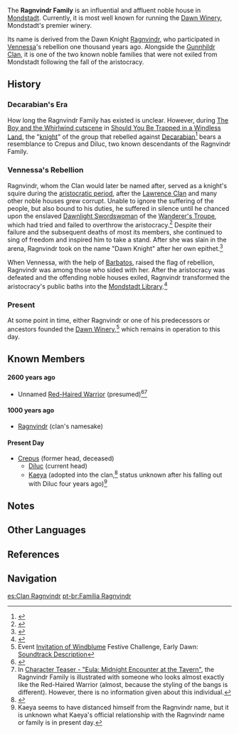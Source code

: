 {{Terminology Infobox
|title        = 
|image        = Ragnvindr Clan.png
|type         = Families
|type2        = Mondstadt Clans
}}
The '''Ragnvindr Family''' is an influential and affluent noble house in [[Mondstadt]]. Currently, it is most well known for running the [[Dawn Winery]], Mondstadt's premier winery.

Its name is derived from the Dawn Knight [[Ragnvindr]], who participated in [[Vennessa]]'s rebellion one thousand years ago. Alongside the [[Gunnhildr Clan]], it is one of the two known noble families that were not exiled from Mondstadt following the fall of the aristocracy.

==History==
===Decarabian's Era===
How long the Ragnvindr Family has existed is unclear. However, during [[:File:Story Teaser The Boy and the Whirlwind｜Genshin Impact|The Boy and the Whirlwind cutscene]] in [[Should You Be Trapped in a Windless Land]], the "[[Red-Haired Warrior|knight]]" of the group that rebelled against [[Decarabian]]<ref>{{Ref/Weapon|Amos' Bow}}</ref> bears a resemblance to Crepus and Diluc, two known descendants of the Ragnvindr Family.

===Vennessa's Rebellion===
Ragnvindr, whom the Clan would later be named after, served as a knight's squire during the [[Mondstadt Aristocracy|aristocratic period]], after the [[Lawrence Clan]] and many other noble houses grew corrupt. Unable to ignore the suffering of the people, but also bound to his duties, he suffered in silence until he chanced upon the enslaved [[Dawnlight Swordswoman]] of the [[Wanderer's Troupe (Faction)|Wanderer's Troupe]], which had tried and failed to overthrow the aristocracy.<ref>{{Ref/Book|Ballads of the Squire}}</ref> Despite their failure and the subsequent deaths of most its members, she continued to sing of freedom and inspired him to take a stand. After she was slain in the arena, Ragnvindr took on the name "Dawn Knight" after her own epithet.<ref>{{Ref/Weapon|The Flute}}</ref>

When Vennessa, with the help of [[Barbatos]], raised the flag of rebellion, Ragnvindr was among those who sided with her. After the aristocracy was defeated and the offending noble houses exiled, Ragnvindr transformed the aristocracy's public baths into the [[Mondstadt Library]].<ref>{{Ref/Weapon|Favonius Codex}}</ref>

===Present===
At some point in time, either Ragnvindr or one of his predecessors or ancestors founded the [[Dawn Winery]],<ref> Event [[Invitation of Windblume]] Festive Challenge, Early Dawn: [[Invitation of Windblume/Festive Challenges#Song Overview 2|Soundtrack Description]]</ref> which remains in operation to this day.

==Known Members==
====2600 years ago====
*Unnamed [[Red-Haired Warrior]] (presumed)<ref>{{Ref/Weapon|Windblume Ode}}</ref><ref group="Note">In [https://youtu.be/fFHfbH8UrFE Character Teaser - "Eula: Midnight Encounter at the Tavern"], the Ragnvindr Family is illustrated with someone who looks almost exactly like the Red-Haired Warrior (almost, because the styling of the bangs is different). However, there is no information given about this individual.</ref>

====1000 years ago====
*[[Ragnvindr]] (clan's namesake)

====Present Day====
*[[Crepus]] (former head, deceased)
**[[Diluc]] (current head)
**[[Kaeya]] (adopted into the clan,<ref>{{Ref/CS|Kaeya|Vision}}</ref> status unknown after his falling out with Diluc four years ago)<ref group="Note">Kaeya seems to have distanced himself from the Ragnvindr name, but it is unknown what Kaeya's official relationship with the Ragnvindr name or family is in present day.</ref>

==Notes==
{{Reflist|note=1}}

==Other Languages==
{{Other Languages
|en       = Ragnvindr Family
|zhs      = 莱艮芬德家
|zhs_rm   = Láigěnfēndé-jiā
|zht      = 萊艮芬德家
|zht_rm   = Láigěnfēndé-jiā
|zh_tl    = Ragnvindr Family
|ja       = ラグヴィンド家
|ja_rm    = Raguvindo-ke
|ja_tl    = Ragnvindr House
|ko       = 라겐펜더 {{tt|가문|家門}}
|ko_rm    = Ragenpendeo Gamun
|ko_tl    = Ragnvindr Family
|es       = Familia Ragnvindr
|es_tl    = Ragnvindr Family
|fr       = Famille Ragnvindr
|fr_tl    = Ragnvindr Family
|ru       = Клан Рагнвиндр
|ru_tl    = Ragnvindr Clan
|th       = Ragnvindr
|vi       = Nhà Ragnvindr
|vi_tl    = Ragnvindr House
|de       = Familie Ragnvindr
|de_tl    = Ragnvindr Family
|id       = Keluarga Ragnvindr
|id_tl    = Ragnvindr Family
|pt       = Família Ragnvindr
|pt_tl    = Ragnvindr Family
}}

==References==
{{Reflist|2}}

==Navigation==
{{Faction Navbox}}

[[es:Clan Ragnvindr]]
[[pt-br:Família Ragnvindr]]